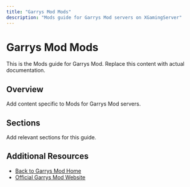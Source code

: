```yaml
---
title: "Garrys Mod Mods"
description: "Mods guide for Garrys Mod servers on XGamingServer"
---
```


# Garrys Mod Mods

This is the Mods guide for Garrys Mod. Replace this content with actual documentation.

## Overview

Add content specific to Mods for Garrys Mod servers.

## Sections

Add relevant sections for this guide.

## Additional Resources

- [Back to Garrys Mod Home](./index)
- [Official Garrys Mod Website](https://example.com)
